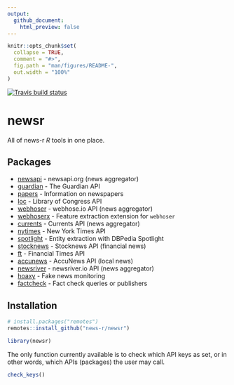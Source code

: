 ```yaml
---
output:
  github_document:
    html_preview: false
---
```


<!-- README.md is generated from README.Rmd. Please edit that file -->

```r
knitr::opts_chunk$set(
  collapse = TRUE,
  comment = "#>",
  fig.path = "man/figures/README-",
  out.width = "100%"
)
```
<!-- badges: start -->
[![Travis build status](https://travis-ci.org/news-r/newsr.svg?branch=master)](https://travis-ci.org/news-r/newsr)
<!-- badges: end -->

# newsr

All of news-r _R_ tools in one place.

## Packages

- [newsapi](https://github.com/news-r/newsapi) - newsapi.org (news aggregator)
- [guardian](https://github.com/news-r/guardian) - The Guardian API
- [papers](https://github.com/news-r/papers) - Information on newspapers
- [loc](https://github.com/news-r/loc) - Library of Congress API
- [webhoser](https://github.com/news-r/webhoser) - webhose.io API (news aggregator)
- [webhoserx](https://github.com/news-r/webhoserx) - Feature extraction extension for `webhoser`
- [currents](https://github.com/news-r/currents) - Currents API (news aggregator)
- [nytimes](https://github.com/news-r/nytimes) - New York Times API
- [spotlight](https://github.com/news-r/spotlight) - Entity extraction with DBPedia Spotlight
- [stocknews](https://github.com/news-r/stocknews) - Stocknews API (financial news)
- [ft](https://github.com/news-r/ft) - Financial Times API
- [accunews](https://github.com/news-r/accunews) - AccuNews API (local news)
- [newsriver](https://github.com/news-r/newsriver) - newsriver.io API (news aggregator)
- [hoaxy](https://github.com/news-r/hoaxy) - Fake news monitoring
- [factcheck](https://github.com/news-r/hoaxy) - Fact check queries or publishers

## Installation

```r
# install.packages("remotes")
remotes::install_github("news-r/newsr")
```

```r
library(newsr)
```

The only function currently available is to check which API keys as set, or in other words, which APIs (packages) the user may call.

```r
check_keys()
```